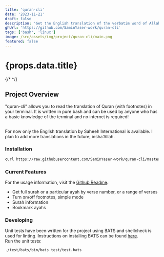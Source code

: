 ```yaml
---
title: 'quran-cli'
date: '2023-11-21'
draft: false
description: 'Get the English translation of the verbatim word of Allah, the only God worthy of worship, right in your terminal.'
ghUrl: 'https://github.com/SaminYaser-work/quran-cli'
tags: ['bash', 'linux']
image: /src/assets/img/project/quran-cli/main.png
featured: false
---
```




# {props.data.title}

<PostMetadata
  time={props.time}
  date={props.date}
  description={props.data.description}
  ghUrl={props.data.ghUrl}
/>

<ImageWithCaption
  src={main}
  caption="quran-cli"
/>

{/* <TableOfContents headings={props.headings} /> */}


## Project Overview
"quran-cli" allows you to read the translation of Quran (with footnotes) in your terminal. It is written in pure bash and can be used by anyone who has a basic knowledge of the terminal and no internet is required! 

<ImageWithCaption
  src={p1}
  caption="quran-cli"
/>

<br/>
For now only the English translation by Saheeh International is available. I plan to add more translations in the future, insha'Allah.

### Installation
```bash
curl https://raw.githubusercontent.com/SaminYaser-work/quran-cli/master/install | sh
```

### Current Features
For the usage information, visit the <a target="_blank" href="https://github.com/SaminYaser-work/quran-cli/blob/master/README.md">Github Readme</a>.

- Get full surah or a particular ayah by verse number, or a range of verses
- Turn on/off footnotes, simple mode
- Surah information
- Bookmark ayahs

### Developing
Unit tests have been written for the project using BATS and shellcheck is used for linting. Instructions on installing BATS can be found <a href="https://bats-core.readthedocs.io/en/stable/tutorial.html#quick-installation" target="_blank">here</a>.
<br/>
Run the unit tests:
```bash
./test/bats/bin/bats test/test.bats
```
